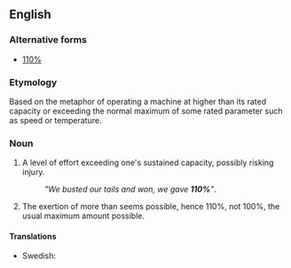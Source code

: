 ==English==

===Alternative forms===
* [[110%]]

===Etymology===
Based on the metaphor of operating a machine at higher than its rated capacity or exceeding the normal maximum of some rated parameter such as speed or temperature.

===Noun===
{{head|en|noun|head=[[a]] [[hundred]] [[and]] [[ten]] [[percent]]}}

# {{idiomatic|US|sports|informal}} A level of effort exceeding one's sustained capacity, possibly risking injury.
#: ''"We busted our tails and won, we gave '''110%'''"''.
# {{idiomatic|colloquial}} The exertion of more than seems possible, hence 110%, not 100%, the usual maximum amount possible.

====Translations====
{{trans-top|level of effort exceeding one's sustained capacity}}
* Swedish: {{t|sv|hundratio procent|c}}
{{trans-mid}}
{{trans-bottom}}
